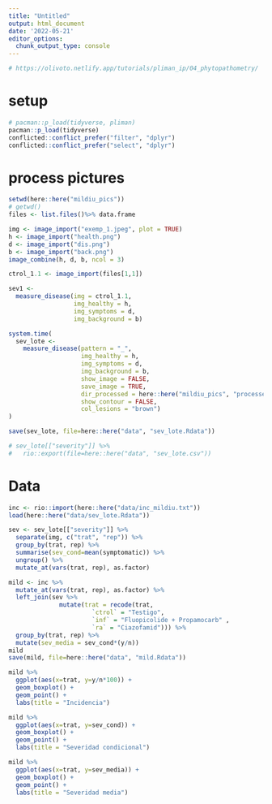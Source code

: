 ```yaml
---
title: "Untitled"
output: html_document
date: '2022-05-21'
editor_options: 
  chunk_output_type: console
---
```


```r
# https://olivoto.netlify.app/tutorials/pliman_ip/04_phytopathometry/
```

# setup

```r
# pacman::p_load(tidyverse, pliman)
pacman::p_load(tidyverse)
conflicted::conflict_prefer("filter", "dplyr")
conflicted::conflict_prefer("select", "dplyr")
```

# process pictures

```r
setwd(here::here("mildiu_pics"))
# getwd()
files <- list.files()%>% data.frame 
```

```r
img <- image_import("exemp_1.jpeg", plot = TRUE)
h <- image_import("health.png")
d <- image_import("dis.png")
b <- image_import("back.png")
image_combine(h, d, b, ncol = 3)
```

```r
ctrol_1.1 <- image_import(files[1,1])
```


```r
sev1 <- 
  measure_disease(img = ctrol_1.1,
                  img_healthy = h,
                  img_symptoms = d,
                  img_background = b)
```


```r
system.time(
  sev_lote <- 
    measure_disease(pattern = "_",
                    img_healthy = h,
                    img_symptoms = d,
                    img_background = b,
                    show_image = FALSE,
                    save_image = TRUE,
                    dir_processed = here::here("mildiu_pics", "processed"),
                    show_contour = FALSE,
                    col_lesions = "brown")
)
```

```r
save(sev_lote, file=here::here("data", "sev_lote.Rdata"))

# sev_lote[["severity"]] %>% 
#   rio::export(file=here::here("data", "sev_lote.csv"))

```

# Data

```r
inc <- rio::import(here::here("data/inc_mildiu.txt"))
load(here::here("data/sev_lote.Rdata"))

sev <- sev_lote[["severity"]] %>% 
  separate(img, c("trat", "rep")) %>% 
  group_by(trat, rep) %>% 
  summarise(sev_cond=mean(symptomatic)) %>%  
  ungroup() %>% 
  mutate_at(vars(trat, rep), as.factor)
```


```r
mild <- inc %>% 
  mutate_at(vars(trat, rep), as.factor) %>% 
  left_join(sev %>% 
              mutate(trat = recode(trat, 
                       `ctrol` = "Testigo",
                       `inf` = "Fluopicolide + Propamocarb" , 
                       `ra` = "Ciazofamid"))) %>% 
  group_by(trat, rep) %>% 
  mutate(sev_media = sev_cond*(y/n))
mild
save(mild, file=here::here("data", "mild.Rdata"))
```

```r
mild %>% 
  ggplot(aes(x=trat, y=y/n*100)) + 
  geom_boxplot() + 
  geom_point() + 
  labs(title = "Incidencia")

mild %>% 
  ggplot(aes(x=trat, y=sev_cond)) + 
  geom_boxplot() + 
  geom_point() + 
  labs(title = "Severidad condicional")

mild %>% 
  ggplot(aes(x=trat, y=sev_media)) + 
  geom_boxplot() + 
  geom_point() + 
  labs(title = "Severidad media")

```


